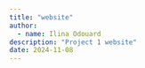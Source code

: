 ```yaml
---
title: "website"
author: 
  - name: Ilina Odouard
description: "Project 1 website"
date: 2024-11-08
---
```



